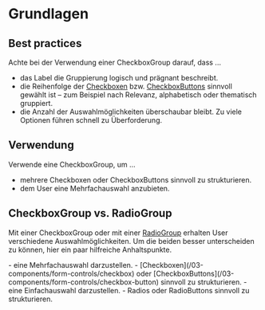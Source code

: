 # Grundlagen

## Best practices

Achte bei der Verwendung einer CheckboxGroup darauf, dass ...

- das Label die Gruppierung logisch und prägnant beschreibt.
- die Reihenfolge der [Checkboxen](/03-components/form-controls/checkbox) bzw.
  [CheckboxButtons](/03-components/form-controls/checkbox-button) sinnvoll
  gewählt ist – zum Beispiel nach Relevanz, alphabetisch oder thematisch
  gruppiert.
- die Anzahl der Auswahlmöglichkeiten überschaubar bleibt. Zu viele Optionen
  führen schnell zu Überforderung.

## Verwendung

Verwende eine CheckboxGroup, um ...

- mehrere Checkboxen oder CheckboxButtons sinnvoll zu strukturieren.
- dem User eine Mehrfachauswahl anzubieten.

## CheckboxGroup vs. RadioGroup

Mit einer CheckboxGroup oder mit einer
[RadioGroup](/03-components/form-controls/radio-group) erhalten User
verschiedene Auswahlmöglichkeiten. Um die beiden besser unterscheiden zu können,
hier ein paar hilfreiche Anhaltspunkte.

<DoAndDont>
  <Plain heading="Verwende eine CheckboxGroup, um z. B. ...">
    - eine Mehrfachauswahl darzustellen.
    - [Checkboxen](/03-components/form-controls/checkbox) oder [CheckboxButtons](/03-components/form-controls/checkbox-button) sinnvoll zu strukturieren.

  </Plain>

  <Plain heading="Verwende eine RadioGroup, um z. B. ...">
    - eine Einfachauswahl darzustellen.
    - Radios oder RadioButtons sinnvoll zu strukturieren.

  </Plain>
</DoAndDont>
